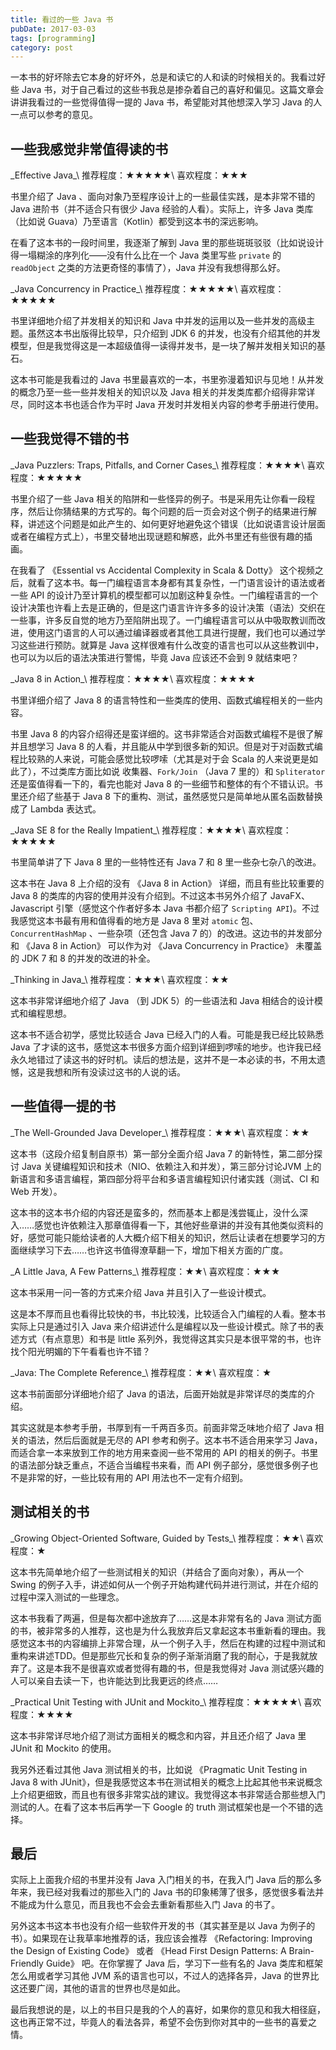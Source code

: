```yaml
---
title: 看过的一些 Java 书
pubDate: 2017-03-03
tags: [programming]
category: post
---
```



一本书的好坏除去它本身的好坏外，总是和读它的人和读的时候相关的。我看过好些 Java 书，对于自己看过的这些书我总是掺杂着自己的喜好和偏见。这篇文章会讲讲我看过的一些觉得值得一提的 Java 书，希望能对其他想深入学习 Java 的人一点可以参考的意见。

## 一些我感觉非常值得读的书

<NoIndent>
_Effective Java_\
推荐程度：★★★★★\
喜欢程度：★★★
</NoIndent>

书里介绍了 Java 、面向对象乃至程序设计上的一些最佳实践，是本非常不错的 Java 进阶书（并不适合只有很少 Java 经验的人看）。实际上，许多 Java 类库（比如说 Guava）乃至语言（Kotlin）都受到这本书的深远影响。

在看了这本书的一段时间里，我逐渐了解到 Java 里的那些斑斑驳驳（比如说设计得一塌糊涂的序列化——没有什么比在一个 Java 类里写些 `private` 的 `readObject` 之类的方法更奇怪的事情了），Java 并没有我想得那么好。

<NoIndent>
_Java Concurrency in Practice_\
推荐程度：★★★★★\
喜欢程度：★★★★★
</NoIndent>

书里详细地介绍了并发相关的知识和 Java 中并发的运用以及一些并发的高级主题。虽然这本书出版得比较早，只介绍到 JDK 6 的并发，也没有介绍其他的并发模型，但是我觉得这是一本超级值得一读得并发书，是一块了解并发相关知识的基石。

这本书可能是我看过的 Java 书里最喜欢的一本，书里弥漫着知识与见地！从并发的概念乃至一些一些并发相关的知识以及 Java 相关的并发类库都介绍得非常详尽，同时这本书也适合作为平时 Java 开发时并发相关内容的参考手册进行使用。

## 一些我觉得不错的书

<NoIndent>
_Java Puzzlers: Traps, Pitfalls, and Corner Cases_\
推荐程度：★★★★\
喜欢程度：★★★★★
</NoIndent>

书里介绍了一些 Java 相关的陷阱和一些怪异的例子。书是采用先让你看一段程序，然后让你猜结果的方式写的。每个问题的后一页会对这个例子的结果进行解释，讲述这个问题是如此产生的、如何更好地避免这个错误（比如说语言设计层面或者在编程方式上），书里交替地出现谜题和解惑，此外书里还有些很有趣的插画。

在我看了 《Essential vs Accidental Complexity in Scala & Dotty》 这个视频之后，就看了这本书。每一门编程语言本身都有其复杂性，一门语言设计的语法或者一些 API 的设计乃至计算机的模型都可以加剧这种复杂性。一门编程语言的一个设计决策也许看上去是正确的，但是这门语言许许多多的设计决策（语法）交织在一些事，许多反自觉的地方乃至陷阱出现了。一门编程语言可以从中吸取教训而改进，使用这门语言的人可以通过编译器或者其他工具进行提醒，我们也可以通过学习这些进行预防。就算是 Java 这样很难有什么改变的语言也可以从这些教训中，也可以为以后的语法决策进行警惕，毕竟 Java 应该还不会到 9 就结束吧？

<NoIndent>
_Java 8 in Action_\
推荐程度：★★★★\
喜欢程度：★★★★
</NoIndent>

书里详细介绍了 Java 8 的语言特性和一些类库的使用、函数式编程相关的一些内容。

书里 Java 8 的内容介绍得还是蛮详细的。这书非常适合对函数式编程不是很了解并且想学习 Java 8 的人看，并且能从中学到很多新的知识。但是对于对函数式编程比较熟的人来说，可能会感觉比较啰嗦（尤其是对于会 Scala 的人来说更是如此了），不过类库方面比如说 收集器、`Fork/Join` （Java 7 里的）和 `Spliterator` 还是蛮值得看一下的，看完也能对 Java 8 的一些细节和整体的有个不错认识。书里还介绍了些基于 Java 8 下的重构、测试，虽然感觉只是简单地从匿名函数替换成了 Lambda 表达式。

<NoIndent>
_Java SE 8 for the Really Impatient_\
推荐程度：★★★★\
喜欢程度：★★★★★
</NoIndent>

书里简单讲了下 Java 8 里的一些特性还有 Java 7 和 8 里一些杂七杂八的改进。

这本书在 Java 8 上介绍的没有 《Java 8 in Action》 详细，而且有些比较重要的 Java 8 的类库的内容的使用并没有介绍到。不过这本书另外介绍了 JavaFX、Javascript 引擎（感觉这个作者好多本 Java 书都介绍了 `Scripting API`)。不过我感觉这本书最有用和值得看的地方是 Java 8 里对 `atomic` 包、`ConcurrentHashMap` 、一些杂项（还包含 Java 7 的）的改进。这边书的并发部分和 《Java 8 in Action》 可以作为对 《Java Concurrency in Practice》 未覆盖的 JDK 7 和 8 的并发的改进的补全。

<NoIndent>
_Thinking in Java_\
推荐程度：★★★\
喜欢程度：★★
</NoIndent>

这本书非常详细地介绍了 Java （到 JDK 5）的一些语法和 Java 相结合的设计模式和编程思想。

这本书不适合初学，感觉比较适合 Java 已经入门的人看。可能是我已经比较熟悉 Java 了才读的这书，感觉这本书很多方面介绍到详细到啰嗦的地步。也许我已经永久地错过了读这书的好时机。读后的想法是，这并不是一本必读的书，不用太遗憾，这是我想和所有没读过这书的人说的话。

## 一些值得一提的书

<NoIndent>
_The Well-Grounded Java Developer_\
推荐程度：★★★\
喜欢程度：★★
</NoIndent>

这本书（这段介绍复制自原书）第一部分全面介绍 Java 7 的新特性，第二部分探讨 Java 关键编程知识和技术（NIO、依赖注入和并发），第三部分讨论JVM 上的新语言和多语言编程，第四部分将平台和多语言编程知识付诸实践（测试、CI 和 Web 开发）。

这本书的这本书介绍的内容还是蛮多的，然而基本上都是浅尝辄止，没什么深入……感觉也许依赖注入那章值得看一下，其他好些章讲的并没有其他类似资料的好，感觉可能只能给读者的人大概介绍下相关的知识，然后让读者在想要学习的方面继续学习下去……也许这书值得潦草翻一下，增加下相关方面的广度。

<NoIndent>
_A Little Java, A Few Patterns_\
推荐程度：★★\
喜欢程度：★★★
</NoIndent>

这本书采用一问一答的方式来介绍 Java 并且引入了一些设计模式。

这是本不厚而且也看得比较快的书，书比较浅，比较适合入门编程的人看。整本书实际上只是通过引入 Java 来介绍讲述什么是编程以及一些设计模式。除了书的表述方式（有点意思）和书是 little 系列外，我觉得这其实只是本很平常的书，也许找个阳光明媚的下午看看也许不错？

<NoIndent>
_Java: The Complete Reference_\
推荐程度：★★\
喜欢程度：★
</NoIndent>

这本书前面部分详细地介绍了 Java 的语法，后面开始就是非常详尽的类库的介绍。

其实这就是本参考手册，书厚到有一千两百多页。前面非常乏味地介绍了 Java 相关的语法，然后后面就是无尽的 API 参考和例子。这本书不适合用来学习 Java，而适合拿一本来放到工作的地方用来查阅一些不常用的 API 的相关的例子。书里的语法部分缺乏重点，不适合当编程书来看，而 API 例子部分，感觉很多例子也不是非常的好，一些比较有用的 API 用法也不一定有介绍到。

## 测试相关的书

<NoIndent>
_Growing Object-Oriented Software, Guided by Tests_\
推荐程度：★★\
喜欢程度：★
</NoIndent>

这本书先简单地介绍了一些测试相关的知识（并结合了面向对象），再从一个 Swing 的例子入手，讲述如何从一个例子开始构建代码并进行测试，并在介绍的过程中深入测试的一些理念。

这本书我看了两遍，但是每次都中途放弃了……这是本非常有名的 Java 测试方面的书，被非常多的人推荐，这也是为什么我放弃后又拿起这本书重新看的理由。我感觉这本书的内容编排上非常合理，从一个例子入手，然后在构建的过程中测试和重构来讲述TDD。但是那些冗长和复杂的例子渐渐消磨了我的耐心，于是我就放弃了。这是本我不是很喜欢或者觉得有趣的书，但是我觉得对 Java 测试感兴趣的人可以亲自去读一下，也许能达到比我更远的终点……

<NoIndent>
_Practical Unit Testing with JUnit and Mockito_\
推荐程度：★★★★★\
喜欢程度：★★★★
</NoIndent>

这本书非常详尽地介绍了测试方面相关的概念和内容，并且还介绍了 Java 里 JUnit 和 Mockito 的使用。

我另外还看过其他 Java 测试相关的书，比如说 《Pragmatic Unit Testing in Java 8 with JUnit》，但是我感觉这本书在测试相关的概念上比起其他书来说概念上介绍更细致，而且也有很多非常实战的建议。我觉得这本书非常适合那些想入门测试的人。在看了这本书后再学一下 Google 的 truth 测试框架也是一个不错的选择。

## 最后

实际上上面我介绍的书里并没有 Java 入门相关的书，在我入门 Java 后的那么多年来，我已经对我看过的那些入门的 Java 书的印象稀薄了很多，感觉很多看法并不能成为什么意见，而且我也不会会去重新看那些入门 Java 的书了。

另外这本书这本书也没有介绍一些软件开发的书（其实甚至是以 Java 为例子的书）。如果现在让我草率地推荐的话，我应该会推荐 《Refactoring: Improving the Design of Existing Code》 或者 《Head First Design Patterns: A Brain-Friendly Guide》 吧。在你掌握了 Java 后，学习下一些有名的 Java 类库和框架怎么用或者学习其他 JVM 系的语言也可以，不过人的选择各异，Java 的世界比这还要广阔，其他的语言的世界也尽是如此。

最后我想说的是，以上的书目只是我的个人的喜好，如果你的意见和我大相径庭，这也再正常不过，毕竟人的看法各异，希望不会伤到你对其中的一些书的喜爱之情。
